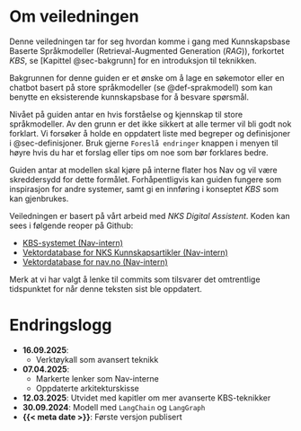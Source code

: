 # Om veiledningen {.unnumbered}

Denne veiledningen tar for seg hvordan komme i gang med Kunnskapsbase Baserte
Språkmodeller (Retrieval-Augmented Generation (_RAG_)), forkortet _KBS_, se
[Kapittel @sec-bakgrunn] for en introduksjon til teknikken.

Bakgrunnen for denne guiden er et ønske om å lage en søkemotor eller en chatbot
basert på store språkmodeller (se @def-sprakmodell) som kan benytte en
eksisterende kunnskapsbase for å besvare spørsmål.

Nivået på guiden antar en hvis forståelse og kjennskap til store språkmodeller.
Av den grunn er det ikke sikkert at alle termer vil bli godt nok forklart. Vi
forsøker å holde en oppdatert liste med begreper og definisjoner i
@sec-definisjoner. Bruk gjerne `Foreslå endringer` knappen i menyen til høyre
hvis du har et forslag eller tips om noe som bør forklares bedre.

Guiden antar at modellen skal kjøre på interne flater hos Nav og vil være
skreddersydd for dette formålet. Forhåpentligvis kan guiden fungere som
inspirasjon for andre systemer, samt gi en innføring i konseptet _KBS_ som kan
gjenbrukes.

Veiledningen er basert på vårt arbeid med *NKS Digital Assistent*. Koden kan
sees i følgende reoper på Github:  

- [KBS-systemet (Nav-intern)]([nks_kbs_github])  
- [Vektordatabase for NKS Kunnskapsartikler (Nav-intern)]([nks_vdb_github])  
- [Vektordatabase for nav.no (Nav-intern)]([navno_vdb_github])  

Merk at vi har valgt å lenke til commits som tilsvarer det omtrentlige tidspunktet 
for når denne teksten sist ble oppdatert.

# Endringslogg

- **16.09.2025**:
    - Verktøykall som avansert teknikk
- **07.04.2025**:
    - Markerte lenker som Nav-interne
    - Oppdaterte arkitekturskisse
- **12.03.2025**: Utvidet med kapitler om mer avanserte KBS-teknikker
- **30.09.2024**: Modell med `LangChain` og `LangGraph`
- **{{< meta date >}}**: Første versjon publisert

[nks_kbs_github]: https://github.com/navikt/nks_kbs/tree/5e7131917fb47f5fc7345cc35badf38d72f8245a
[nks_vdb_github]: https://github.com/navikt/nks_vdb/tree/368f42bc40ce290f0cbdbd8374e042596a086624
[navno_vdb_github]: https://github.com/navikt/navno_vdb/tree/3f3bb39af1e043d7b939db1f1bd355e4bf3ff330